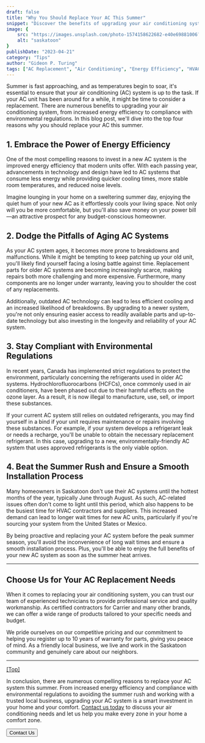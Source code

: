 ```yaml
---
draft: false
title: "Why You Should Replace Your AC This Summer"
snippet: "Discover the benefits of upgrading your air conditioning system this summer and how our experienced team can help you make the right choice."
image: {
    src: "https://images.unsplash.com/photo-1574158622682-e40e69881006?crop=entropy&cs=tinysrgb&fit=max&fm=jpg&ixid=MnwxfDB8MXxyYW5kb218MHwxfGFsbHwxfHx8fHx8fHwxNjIyMzU0MjU&ixlib=rb-1.2.1&q=80&w=430&h=240",
    alt: "saskatoon"
}
publishDate: "2023-04-21"
category: "Tips"
author: "Gideon P. Turing"
tags: ["AC Replacement", "Air Conditioning", "Energy Efficiency", "HVAC", "Summer"]
---
```



<a name="Headings"></a>

Summer is fast approaching, and as temperatures begin to soar, it's essential to ensure that your air conditioning (AC) system is up to the task. If your AC unit has been around for a while, it might be time to consider a replacement. There are numerous benefits to upgrading your air conditioning system, from increased energy efficiency to compliance with environmental regulations. In this blog post, we'll dive into the top four reasons why you should replace your AC this summer.

## 1. Embrace the Power of Energy Efficiency

One of the most compelling reasons to invest in a new AC system is the improved energy efficiency that modern units offer. With each passing year, advancements in technology and design have led to AC systems that consume less energy while providing quicker cooling times, more stable room temperatures, and reduced noise levels.

Imagine lounging in your home on a sweltering summer day, enjoying the quiet hum of your new AC as it effortlessly cools your living space. Not only will you be more comfortable, but you'll also save money on your power bill—an attractive prospect for any budget-conscious homeowner.

## 2. Dodge the Pitfalls of Aging AC Systems

As your AC system ages, it becomes more prone to breakdowns and malfunctions. While it might be tempting to keep patching up your old unit, you'll likely find yourself facing a losing battle against time. Replacement parts for older AC systems are becoming increasingly scarce, making repairs both more challenging and more expensive. Furthermore, many components are no longer under warranty, leaving you to shoulder the cost of any replacements.

Additionally, outdated AC technology can lead to less efficient cooling and an increased likelihood of breakdowns. By upgrading to a newer system, you're not only ensuring easier access to readily available parts and up-to-date technology but also investing in the longevity and reliability of your AC system.


## 3. Stay Compliant with Environmental Regulations
In recent years, Canada has implemented strict regulations to protect the environment, particularly concerning the refrigerants used in older AC systems. Hydrochlorofluorocarbons (HCFCs), once commonly used in air conditioners, have been phased out due to their harmful effects on the ozone layer. As a result, it is now illegal to manufacture, use, sell, or import these substances.

If your current AC system still relies on outdated refrigerants, you may find yourself in a bind if your unit requires maintenance or repairs involving these substances. For example, if your system develops a refrigerant leak or needs a recharge, you'll be unable to obtain the necessary replacement refrigerant. In this case, upgrading to a new, environmentally-friendly AC system that uses approved refrigerants is the only viable option.

## 4. Beat the Summer Rush and Ensure a Smooth Installation Process
Many homeowners in Saskatoon don't use their AC systems until the hottest months of the year, typically June through August. As such, AC-related issues often don't come to light until this period, which also happens to be the busiest time for HVAC contractors and suppliers. This increased demand can lead to longer wait times for new AC units, particularly if you're sourcing your system from the United States or Mexico.

By being proactive and replacing your AC system before the peak summer season, you'll avoid the inconvenience of long wait times and ensure a smooth installation process. Plus, you'll be able to enjoy the full benefits of your new AC system as soon as the summer heat arrives.

---

## Choose Us for Your AC Replacement Needs

When it comes to replacing your air conditioning system, you can trust our team of experienced technicians to provide professional service and quality workmanship. As certified contractors for Carrier and many other brands, we can offer a wide range of products tailored to your specific needs and budget.

We pride ourselves on our competitive pricing and our commitment to helping you register up to 10 years of warranty for parts, giving you peace of mind. As a friendly local business, we live and work in the Saskatoon community and genuinely care about our neighbors.

---

[[Top]](#top)

In conclusion, there are numerous compelling reasons to replace your AC system this summer. From increased energy efficiency and compliance with environmental regulations to avoiding the summer rush and working with a trusted local business, upgrading your AC system is a smart investment in your home and your comfort. [Contact us today](https://www.redanthvac.ca/en/contact) to discuss your air conditioning needs and let us help you make every zone in your home a comfort zone.

<div>
    <a href="https://www.redanthvac.ca/en/contact">
        <Button>
            Contact Us
        </Button>
    </a>
</div>